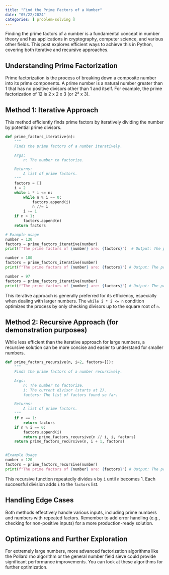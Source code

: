```yaml
---
title: "Find the Prime Factors of a Number"
date: "05/22/2024"
categories: [ problem-solving ]
---
```


Finding the prime factors of a number is a fundamental concept in number theory and has applications in cryptography, computer science, and various other fields.  This post explores efficient ways to achieve this in Python, covering both iterative and recursive approaches.

## Understanding Prime Factorization

Prime factorization is the process of breaking down a composite number into its prime components. A prime number is a natural number greater than 1 that has no positive divisors other than 1 and itself. For example, the prime factorization of 12 is 2 x 2 x 3 (or 2² x 3).


## Method 1: Iterative Approach

This method efficiently finds prime factors by iteratively dividing the number by potential prime divisors.

```python
def prime_factors_iterative(n):
    """
    Finds the prime factors of a number iteratively.

    Args:
        n: The number to factorize.

    Returns:
        A list of prime factors.
    """
    factors = []
    i = 2
    while i * i <= n:
        while n % i == 0:
            factors.append(i)
            n //= i
        i += 1
    if n > 1:
        factors.append(n)
    return factors

# Example usage
number = 120
factors = prime_factors_iterative(number)
print(f"The prime factors of {number} are: {factors}")  # Output: The prime factors of 120 are: [2, 2, 2, 3, 5]

number = 100
factors = prime_factors_iterative(number)
print(f"The prime factors of {number} are: {factors}") # Output: The prime factors of 100 are: [2, 2, 5, 5]

number = 97
factors = prime_factors_iterative(number)
print(f"The prime factors of {number} are: {factors}") # Output: The prime factors of 97 are: [97]

```

This iterative approach is generally preferred for its efficiency, especially when dealing with larger numbers. The `while i * i <= n` condition optimizes the process by only checking divisors up to the square root of `n`.


## Method 2: Recursive Approach (for demonstration purposes)

While less efficient than the iterative approach for large numbers, a recursive solution can be more concise and easier to understand for smaller numbers.

```python
def prime_factors_recursive(n, i=2, factors=[]):
    """
    Finds the prime factors of a number recursively.

    Args:
        n: The number to factorize.
        i: The current divisor (starts at 2).
        factors: The list of factors found so far.

    Returns:
        A list of prime factors.
    """
    if n == 1:
        return factors
    if n % i == 0:
        factors.append(i)
        return prime_factors_recursive(n // i, i, factors)
    return prime_factors_recursive(n, i + 1, factors)


#Example Usage
number = 120
factors = prime_factors_recursive(number)
print(f"The prime factors of {number} are: {factors}") # Output: The prime factors of 120 are: [2, 2, 2, 3, 5]
```

This recursive function repeatedly divides `n` by `i` until `n` becomes 1.  Each successful division adds `i` to the `factors` list.


## Handling Edge Cases

Both methods effectively handle various inputs, including prime numbers and numbers with repeated factors.  Remember to add error handling (e.g., checking for non-positive inputs) for a more production-ready solution.


## Optimizations and Further Exploration

For extremely large numbers, more advanced factorization algorithms like the Pollard rho algorithm or the general number field sieve could provide significant performance improvements.  You can look at these algorithms for further optimization.

